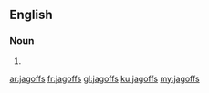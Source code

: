 ==English==

===Noun===
{{head|en|noun plural form}}

# {{plural of|jagoff|lang=en}}

[[ar:jagoffs]]
[[fr:jagoffs]]
[[gl:jagoffs]]
[[ku:jagoffs]]
[[my:jagoffs]]